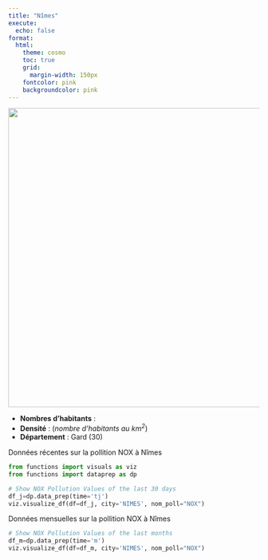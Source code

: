 ```yaml
---
title: "Nîmes"
execute:
  echo: false
format:
  html:
    theme: cosmo
    toc: true
    grid:
      margin-width: 150px
    fontcolor: pink
    backgroundcolor: pink
---
```


![](nimes.svg){width=600px}

* **Nombres d'habitants** : 
* **Densité** :  (*nombre d'habitants au $km^2$*)
* **Département** : Gard (30)

Données récentes sur la pollition NOX à Nîmes
```python
from functions import visuals as viz
from functions import dataprep as dp

# Show NOX Pollution Values of the last 30 days
df_j=dp.data_prep(time='tj')
viz.visualize_df(df=df_j, city='NIMES', nom_poll="NOX")

```

Données mensuelles sur la pollition NOX à Nîmes
```python
# Show NOX Pollution Values of the last months
df_m=dp.data_prep(time='m')
viz.visualize_df(df=df_m, city='NIMES', nom_poll="NOX")

```